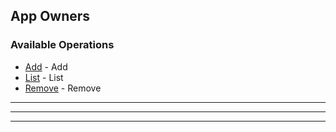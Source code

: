 
## App Owners

### Available Operations

* [Add](/go/app_owners/add) - Add
* [List](/go/app_owners/list) - List
* [Remove](/go/app_owners/remove) - Remove

---
<Add />

---
<List />

---
<Remove />
